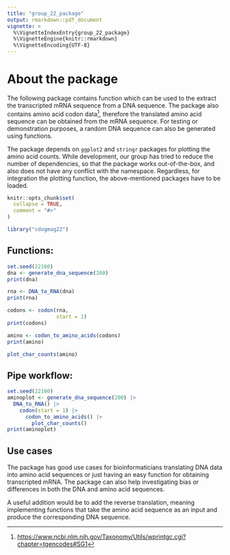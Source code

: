```yaml
---
title: "group_22_package"
output: rmarkdown::pdf_document
vignette: >
  %\VignetteIndexEntry{group_22_package}
  %\VignetteEngine{knitr::rmarkdown}
  %\VignetteEncoding{UTF-8}
---
```


# About the package

The following package contains function which can be used to the extract the transcripted mRNA sequence from a DNA sequence. The package also contains amino acid codon data[^1], therefore the translated amino acid sequence can be obtained from the mRNA sequence. For testing or demonstration purposes, a random DNA sequence can also be generated using functions.

[^1]: <https://www.ncbi.nlm.nih.gov/Taxonomy/Utils/wprintgc.cgi?chapter=tgencodes#SG1>

The package depends on `ggplot2` and `stringr` packages for plotting the amino acid counts. While development, our group has tried to reduce the number of dependencies, so that the package works out-of-the-box, and also does not have any conflict with the namespace. Regardless, for integration the plotting function, the above-mentioned packages have to be loaded.

```r
knitr::opts_chunk$set(
  collapse = TRUE,
  comment = "#>"
)
```

```r
library("cdogmag22")
```

## Functions:

```r
set.seed(22160)
dna <- generate_dna_sequence(200)
print(dna)
```

```r
rna <- DNA_to_RNA(dna)
print(rna)
```

```r
codons <- codon(rna,
                start = 1)
print(codons)
```

```r
amino <- codon_to_amino_acids(codons)
print(amino)
```

```r
plot_char_counts(amino)
```

## Pipe workflow:

```r
set.seed(22160)
aminoplot <- generate_dna_sequence(200) |>
  DNA_to_RNA() |>
    codon(start = 1) |>
      codon_to_amino_acids() |>
        plot_char_counts()
print(aminoplot)
```

## Use cases

The package has good use cases for bioinformaticians translating DNA data into amino acid sequences or just having an easy function for obtaining transcripted mRNA. The package can also help investigating bias or differences in both the DNA and amino acid sequences.

A useful addition would be to add the reverse translation, meaning implementing functions that take the amino acid sequence as an input and produce the corresponding DNA sequence.
